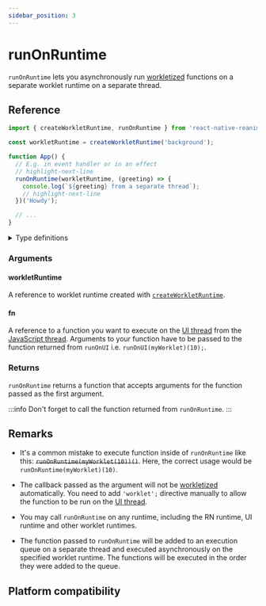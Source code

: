 ```yaml
---
sidebar_position: 3
---
```


# runOnRuntime

`runOnRuntime` lets you asynchronously run [workletized](/docs/fundamentals/glossary#to-workletize) functions on a separate worklet runtime on a separate thread.

## Reference

```javascript
import { createWorkletRuntime, runOnRuntime } from 'react-native-reanimated';

const workletRuntime = createWorkletRuntime('background');

function App() {
  // E.g. in event handler or in an effect
  // highlight-next-line
  runOnRuntime(workletRuntime, (greeting) => {
    console.log(`${greeting} from a separate thread`);
    // highlight-next-line
  })('Howdy');

  // ...
}
```

<details>
<summary>Type definitions</summary>

```typescript
function runOnRuntime<A extends any[], R>(
  workletRuntime: WorkletRuntime,
  fn: (...args: A) => R
): (...args: Parameters<typeof fn>) => void;
```

</details>

### Arguments

#### workletRuntime

A reference to worklet runtime created with [`createWorkletRuntime`](/docs/advanced/createWorkletRuntime).

#### fn

A reference to a function you want to execute on the [UI thread](/docs/fundamentals/glossary#ui-thread) from the [JavaScript thread](/docs/fundamentals/glossary#javascript-thread). Arguments to your function have to be passed to the function returned from `runOnUI` i.e. `runOnUI(myWorklet)(10);`.

### Returns

`runOnRuntime` returns a function that accepts arguments for the function passed as the first argument.

:::info
Don't forget to call the function returned from `runOnRuntime`.
:::

## Remarks

- It's a common mistake to execute function inside of `runOnRuntime` like this: ~~`runOnRuntime(myWorklet(10))()`~~. Here, the correct usage would be `runOnRuntime(myWorklet)(10)`.

- The callback passed as the argument will not be [workletized](/docs/fundamentals/glossary#to-workletize) automatically. You need to add `'worklet';` directive manually to allow the function to be run on the [UI thread](/docs/fundamentals/glossary#ui-thread).

- You may call `runOnRuntime` on any runtime, including the RN runtime, UI runtime and other worklet runtimes.

- The function passed to `runOnRuntime` will be added to an execution queue on a separate thread and executed asynchronously on the specified worklet runtime. The functions will be executed in the order they were added to the queue.

## Platform compatibility

<PlatformCompatibility android ios />
